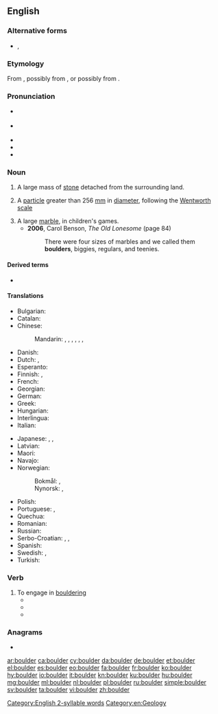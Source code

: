 ==English==

===Alternative forms===
* {{l|en|bowlder}}, {{l|en|bulder}} {{qualifier|dated}}

===Etymology===
From {{etyl|enm|en}} {{m|enm|bulder|}}, possibly from {{cog|sv|bullersten||noisy stone}}, or possibly from {{etyl|nl|en}} {{m|nl|bolder|}}.

===Pronunciation===
* {{a|UK}} {{IPA|/ˈbəʊl.də(ɹ)/|lang=en}}
* {{a|US}} {{IPA|/ˈboʊldəɹ/|lang=en}}
* {{audio|en-us-boulder.ogg|Audio (US)|lang=en}}
* {{rhymes|əʊldə(r)|lang=en}}
* {{homophones|lang=en|bolder}}
 [[Category:English 2-syllable words]]

===Noun===
{{en-noun}}

# A large mass of [[stone]] detached from the surrounding land.
# {{lb|en|geology}} A [[particle]] greater than 256 [[mm]] in [[diameter]], following the [[Wentworth scale]]
# A large [[marble]], in children's games.
#* '''2006''', Carol Benson, ''The Old Lonesome'' (page 84)
#*: There were four sizes of marbles and we called them '''boulders''', biggies, regulars, and teenies.

====Derived terms====
* {{l|en|bouldering}}

====Translations====
{{trans-top|large mass of stone}}
* Bulgarian: {{t-needed|bg}}
* Catalan: {{t+|ca|bloc|m}}
* Chinese:
*: Mandarin: {{t+|cmn|漂礫|sc=Hani}}, {{t+|cmn|漂砾|tr=piāolì|sc=Hani}}, {{t+|cmn|磐石|tr=pánshí|sc=Hani}}, {{t+|cmn|頑石|sc=Hani}}, {{t+|cmn|顽石|tr=wánshí|sc=Hani}}, {{t+|cmn|圓石頭|sc=Hani}}, {{t+|cmn|圆石头|tr=yuánshítou|sc=Hani}}
* Danish: {{t+|da|kampesten}}
* Dutch: {{t+|nl|rotsblok|n}}, {{t+|nl|kei}}
* Esperanto: {{t|eo|ŝtonego}}
* Finnish: {{t+|fi|lohkare}}, {{t+|fi|järkäle}}
* French: {{t+|fr|rocher|m}}
* Georgian: {{t|ka|ლოდი|sc=Geor}}
* German: {{t+|de|Felsbrocken|m}}
* Greek: {{t+|el|ογκόλιθος|m}}
* Hungarian: {{t+|hu|szikla}}
* Interlingua: {{t|ia|[[petra]] [[grosse]]}}
* Italian: {{t+|it|macigno|m}}
{{trans-mid}}
* Japanese: {{t|ja|玉石|tr=たまいし, tamaishi|sc=Jpan}}, {{t|ja|大石|tr=おおいし, ōishi|sc=Jpan}}, {{t|ja|丸石|tr=まるいし, maruishi|sc=Jpan}}
* Latvian: {{t|lv|laukakmens|m|sc=Cyrl}}
* Maori: {{t|mi|makahuri}}
* Navajo: {{t|nv|tsétsoh}}
* Norwegian: 
*: Bokmål: {{t|nb|steinblokk|m|f}}, {{t|nb|kampestein|m}}
*: Nynorsk: {{t|nn|steinblokk|m|f}}, {{t|nn|kampestein|m}}
* Polish: {{t+|pl|głaz|m}}
* Portuguese: {{t+|pt|pedregulho|m}}, {{t+|pt|rocha|f}}
* Quechua: {{t|qu|qaqa qaqa}}
* Romanian: {{t+|ro|bolovan|m}}
* Russian: {{t+|ru|валу́н|m}}
* Serbo-Croatian: {{t+|sh|stijena}}, {{t+|sh|stena}}, {{t+|sh|oblutak}}
* Spanish: {{t+|es|peñasco|m}}
* Swedish: {{t|sv|stenblock|n}}, {{t|sv|stenbumling|c}}
* Turkish: {{t-needed|tr}}
{{trans-bottom}}

===Verb===
{{en-verb}}

# To engage in [[bouldering]]
#* {{quote-journal|title=The ties that bind ..., ... and prevent falls have become family unifier in rock climbing|work=Salt Lake Tribune|date=November 18, 2005|passage=He '''bouldered''' a route in the same area with ease. Mitchell, 11, was hanging with the older kids in an area where bouldering nearly upside down seemed to be....}}
#* {{quote-journal|title=The steep learning curve|work=telegraph.co.uk|author=Tony Durrant|date=July 18, 2006|passage=As the week unfolded, we were taught about the equipment we needed, how to tie a rope and what to wear. We learnt to balance on our feet rather than cling on with our arms and to trust our rock shoes, the moulded rubber slippers that can grip the smoothest of surfaces. We abseiled, '''bouldered''' and belayed.}}
#* {{quote-journal|title=Homes blend eco-friendliness, unique design|work=Sierra Sun|date=February 15, 2007|passage=Built around a massive egg-shaped granite boulder, the home of Darrow and ... “ There's even old climbing hardware in it because people '''bouldered''' on it for years.}}

===Anagrams===
* {{l|en|doubler}}

[[Category:en:Geology]]

[[ar:boulder]]
[[ca:boulder]]
[[cy:boulder]]
[[da:boulder]]
[[de:boulder]]
[[et:boulder]]
[[el:boulder]]
[[es:boulder]]
[[eo:boulder]]
[[fa:boulder]]
[[fr:boulder]]
[[ko:boulder]]
[[hy:boulder]]
[[io:boulder]]
[[it:boulder]]
[[kn:boulder]]
[[ku:boulder]]
[[hu:boulder]]
[[mg:boulder]]
[[ml:boulder]]
[[nl:boulder]]
[[pl:boulder]]
[[ru:boulder]]
[[simple:boulder]]
[[sv:boulder]]
[[ta:boulder]]
[[vi:boulder]]
[[zh:boulder]]